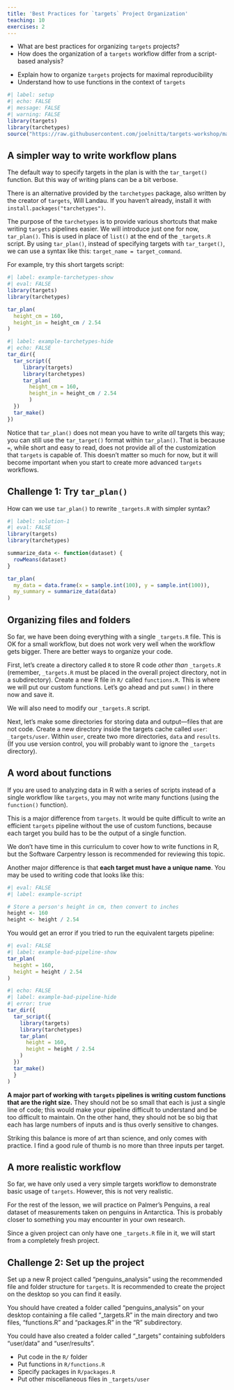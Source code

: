 ```yaml
---
title: 'Best Practices for `targets` Project Organization'
teaching: 10
exercises: 2
---
```


:::::::::::::::::::::::::::::::::::::: questions 

- What are best practices for organizing `targets` projects?
- How does the organization of a `targets` workflow differ from a script-based analysis?

::::::::::::::::::::::::::::::::::::::::::::::::

::::::::::::::::::::::::::::::::::::: objectives

- Explain how to organize `targets` projects for maximal reproducibility
- Understand how to use functions in the context of `targets`

::::::::::::::::::::::::::::::::::::::::::::::::

```r
#| label: setup
#| echo: FALSE
#| message: FALSE
#| warning: FALSE
library(targets)
library(tarchetypes)
source("https://raw.githubusercontent.com/joelnitta/targets-workshop/main/episodes/files/functions.R") # nolint
```

## A simpler way to write workflow plans

The default way to specify targets in the plan is with the `tar_target()` function.
But this way of writing plans can be a bit verbose.

There is an alternative provided by the `tarchetypes` package, also written by the creator of `targets`, Will Landau.
If you haven't already, install it with `install.packages("tarchetypes")`.

The purpose of the `tarchetypes` is to provide various shortcuts that make writing `targets` pipelines easier.
We will introduce just one for now, `tar_plan()`. This is used in place of `list()` at the end of the `_targets.R` script.
By using `tar_plan()`, instead of specifying targets with `tar_target()`, we can use a syntax like this: `target_name = target_command`.

For example, try this short targets script:

```r
#| label: example-tarchetypes-show
#| eval: FALSE
library(targets)
library(tarchetypes)

tar_plan(
  height_cm = 160,
  height_in = height_cm / 2.54
)
```

```r
#| label: example-tarchetypes-hide
#| echo: FALSE
tar_dir({
  tar_script({
     library(targets)
     library(tarchetypes)
     tar_plan(
       height_cm = 160,
       height_in = height_cm / 2.54
       )
  })
  tar_make()
})
```

Notice that `tar_plan()` does not mean you have to write *all* targets this way; you can still use the `tar_target()` format within `tar_plan()`.
That is because `=`, while short and easy to read, does not provide all of the customization that `targets` is capable of.
This doesn't matter so much for now, but it will become important when you start to create more advanced `targets` workflows.

::::::::::::::::::::::::::::::::::::: {.challenge}

## Challenge 1: Try `tar_plan()`

How can we use `tar_plan()` to rewrite `_targets.R` with simpler syntax?

:::::::::::::::::::::::::::::::::: {.solution}

```r
#| label: solution-1
#| eval: FALSE
library(targets)
library(tarchetypes)

summarize_data <- function(dataset) {
  rowMeans(dataset)
}

tar_plan(
  my_data = data.frame(x = sample.int(100), y = sample.int(100)),
  my_summary = summarize_data(data)
)
```

::::::::::::::::::::::::::::::::::

:::::::::::::::::::::::::::::::::::::

## Organizing files and folders

So far, we have been doing everything with a single `_targets.R` file.
This is OK for a small workflow, but does not work very well when the workflow gets bigger.
There are better ways to organize your code.

First, let's create a directory called `R` to store R code *other than* `_targets.R` (remember, `_targets.R` must be placed in the overall project directory, not in a subdirectory).
Create a new R file in `R/` called `functions.R`.
This is where we will put our custom functions.
Let's go ahead and put `summ()` in there now and save it.

We will also need to modify our `_targets.R` script.

Next, let's make some directories for storing data and output---files that are not code.
Create a new directory inside the targets cache called `user`: `_targets/user`.
Within `user`, create two more directories, `data` and `results`.
(If you use version control, you will probably want to ignore the `_targets` directory).

## A word about functions

If you are used to analyzing data in R with a series of scripts instead of a single workflow like `targets`, you may not write many functions (using the `function()` function).

This is a major difference from `targets`.
It would be quite difficult to write an efficient `targets` pipeline without the use of custom functions, because each target you build has to be the output of a single function.

We don't have time in this curriculum to cover how to write functions in R, but the Software Carpentry lesson is recommended for reviewing this topic.

Another major difference is that **each target must have a unique name**.
You may be used to writing code that looks like this:

```r
#| eval: FALSE
#| label: example-script

# Store a person's height in cm, then convert to inches
height <- 160
height <- height / 2.54
```

You would get an error if you tried to run the equivalent targets pipeline:

```r
#| eval: FALSE
#| label: example-bad-pipeline-show
tar_plan(
  height = 160,
  height = height / 2.54
)
```

```r
#| echo: FALSE
#| label: example-bad-pipeline-hide
#| error: true
tar_dir({
  tar_script({
    library(targets)
    library(tarchetypes)
    tar_plan(
      height = 160,
      height = height / 2.54
    )
  })
  tar_make()
  }
)
```

**A major part of working with `targets` pipelines is writing custom functions that are the right size.**
They should not be so small that each is just a single line of code; this would make your pipeline difficult to understand and be too difficult to maintain.
On the other hand, they should not be so big that each has large numbers of inputs and is thus overly sensitive to changes.

Striking this balance is more of art than science, and only comes with practice. I find a good rule of thumb is no more than three inputs per target.

## A more realistic workflow

So far, we have only used a very simple targets workflow to demonstrate basic usage of `targets`.
However, this is not very realistic.

For the rest of the lesson, we will practice on Palmer's Penguins, a real dataset of measurements taken on penguins in Antarctica.
This is probably closer to something you may encounter in your own research.

Since a given project can only have one `_targets.R` file in it, we will start from a completely fresh project.

::::::::::::::::::::::::::::::::::::: {.challenge}

## Challenge 2: Set up the project

Set up a new R project called "penguins_analysis" using the recommended file and folder structure for `targets`. It is recommended to create the project on the desktop so you can find it easily.

:::::::::::::::::::::::::::::::::: {.solution}
You should have created a folder called "penguins_analysis" on your desktop containing a file called "_targets.R" in the main directory and two files, "functions.R" and "packages.R" in the "R" subdirectory.

You could have also created a folder called "_targets" containing subfolders "user/data" and "user/results".
::::::::::::::::::::::::::::::::::

:::::::::::::::::::::::::::::::::::::

::::::::::::::::::::::::::::::::::::: keypoints 

- Put code in the `R/` folder
- Put functions in `R/functions.R`
- Specify packages in `R/packages.R`
- Put other miscellaneous files in `_targets/user`

::::::::::::::::::::::::::::::::::::::::::::::::

